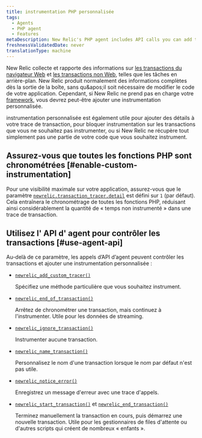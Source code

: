 ```yaml
---
title: instrumentation PHP personnalisée
tags:
  - Agents
  - PHP agent
  - Features
metaDescription: New Relic's PHP agent includes API calls you can add to your app to collect additional custom instrumentation for web and non-web transactions.
freshnessValidatedDate: never
translationType: machine
---
```


New Relic collecte et rapporte des informations sur [les transactions du navigateur Web](/docs/apm/transactions/intro-transactions/transactions-new-relic-apm) et [les transactions non Web](/docs/apm/transactions/intro-transactions/monitor-background-processes-other-non-web-transactions), telles que les tâches en arrière-plan. New Relic produit normalement des informations complètes dès la sortie de la boîte, sans qu&amp;apos;il soit nécessaire de modifier le code de votre application. Cependant, si New Relic ne prend pas en charge votre [framework](/docs/agents/php-agent/getting-started/php-agent-compatibility-requirements#frameworks), vous devrez peut-être ajouter une instrumentation personnalisée.

instrumentation personnalisée est également utile pour ajouter des détails à votre trace de transaction, pour bloquer instrumentation sur les transactions que vous ne souhaitez pas instrumenter, ou si New Relic ne récupère tout simplement pas une partie de votre code que vous souhaitez instrument.

## Assurez-vous que toutes les fonctions PHP sont chronométrées [#enable-custom-instrumentation]

Pour une visibilité maximale sur votre application, assurez-vous que le paramètre [`newrelic.transaction_tracer.detail`](/docs/agents/php-agent/configuration/php-agent-newrelicini-settings#inivar-tt-detail) est défini sur `1` (par défaut). Cela entraînera le chronométrage de toutes les fonctions PHP, réduisant ainsi considérablement la quantité de « temps non instrumenté » dans une trace de transaction.

## Utilisez l' API d' agent pour contrôler les transactions [#use-agent-api]

Au-delà de ce paramètre, les appels d’API d’agent peuvent contrôler les transactions et ajouter une instrumentation personnalisée :

* [`newrelic_add_custom_tracer()`](/docs/agents/php-agent/php-agent-api/newrelic_add_custom_tracer)

  Spécifiez une méthode particulière que vous souhaitez instrument.

* [`newrelic_end_of_transaction()`](/docs/agents/php-agent/php-agent-api/newrelic_end_of_transaction)

  Arrêtez de chronométrer une transaction, mais continuez à l'instrumenter. Utile pour les données de streaming.

* [`newrelic_ignore_transaction()`](/docs/agents/php-agent/php-agent-api/newrelic_ignore_transaction)

  Instrumenter aucune transaction.

* [`newrelic_name_transaction()`](/docs/agents/php-agent/php-agent-api/newrelic_name_transaction)

  Personnalisez le nom d'une transaction lorsque le nom par défaut n'est pas utile.

* [`newrelic_notice_error()`](/docs/agents/php-agent/php-agent-api/newrelic_notice_error)

  Enregistrez un message d'erreur avec une trace d'appels.

* [`newrelic_start_transaction()`](/docs/agents/php-agent/php-agent-api/newrelic_start_transaction) et [`newrelic_end_transaction()`](/docs/agents/php-agent/php-agent-api/newrelic_end_transaction)

  Terminez manuellement la transaction en cours, puis démarrez une nouvelle transaction. Utile pour les gestionnaires de files d'attente ou d'autres scripts qui créent de nombreux « enfants ».